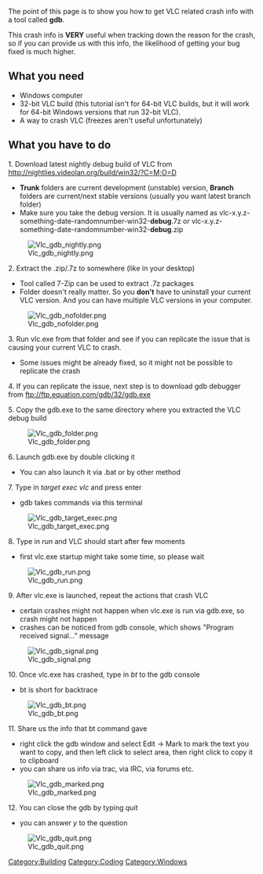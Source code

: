 {{See also|Debug}}
The point of this page is to show you how to get VLC related crash info with a tool called '''gdb'''.

This crash info is '''VERY''' useful when tracking down the reason for the crash, so if you can provide us with this info, the likelihood of getting your bug fixed is much higher.

== What you need ==
* Windows computer
* 32-bit VLC build (this tutorial isn't for 64-bit VLC builds, but it will work for 64-bit Windows versions that run 32-bit VLC).
* A way to crash VLC (freezes aren't useful unfortunately)

== What you have to do  ==

1. Download latest nightly debug build of VLC from http://nightlies.videolan.org/build/win32/?C=M;O=D 

*'''Trunk''' folders are current development (unstable) version, '''Branch''' folders are current/next stable versions (usually you want latest branch folder) 
*Make sure you take the debug version. It is usually named as vlc-x.y.z-something-date-randomnumber-win32-'''debug'''.7z or vlc-x.y.z-something-date-randomnumber-win32-'''debug'''.zip

[[File:Vlc_gdb_nightly.png‎]]

2. Extract the .zip/.7z to somewhere (like in your desktop) 

*Tool called 7-Zip can be used to extract .7z packages 
*Folder doesn't really matter. So you '''don't''' have to uninstall your current VLC version. And you can have multiple VLC versions in your computer.

[[File:Vlc_gdb_nofolder.png‎‎]]

3. Run vlc.exe from that folder and see if you can replicate the issue that is causing your current VLC to crash. 

*Some issues might be already fixed, so it might not be possible to replicate the crash

4. If you can replicate the issue, next step is to download gdb debugger from ftp://ftp.equation.com/gdb/32/gdb.exe 

5. Copy the gdb.exe to the same directory where you extracted the VLC debug build 

[[File:Vlc_gdb_folder.png‎‎]]

6. Launch gdb.exe by double clicking it 

*You can also launch it via .bat or by other method

7. Type in ''target exec vlc'' and press enter 

*gdb takes commands via this terminal

[[File:Vlc_gdb_target_exec.png‎‎‎‎]]

8. Type in ''run'' and VLC should start after few moments

*first vlc.exe startup might take some time, so please wait

[[File:Vlc_gdb_run.png‎]]

9. After vlc.exe is launched, repeat the actions that crash VLC 

*certain crashes might not happen when vlc.exe is run via gdb.exe, so crash might not happen
*crashes can be noticed from gdb console, which shows "Program received signal..." message

[[File:Vlc_gdb_signal.png‎]]

10. Once vlc.exe has crashed, type in ''bt'' to the gdb console

*bt is short for backtrace

[[File:Vlc_gdb_bt.png‎‎‎]]

11. Share us the info that bt command gave

*right click the gdb window and select Edit -&gt; Mark to mark the text you want to copy, and then left click to select area, then right click to copy it to clipboard
*you can share us info via trac, via IRC, via forums etc.

[[File:Vlc_gdb_marked.png‎‎‎‎]]

12. You can close the gdb by typing ''quit'' 

*you can answer ''y'' to the question

[[File:Vlc_gdb_quit.png‎‎‎‎‎]]

[[Category:Building]]
[[Category:Coding]]
[[Category:Windows]]